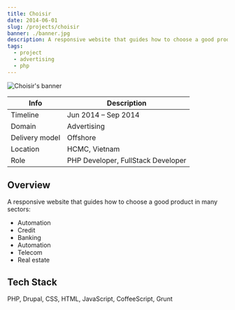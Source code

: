 ```yaml
---
title: Choisir
date: 2014-06-01
slug: /projects/choisir
banner: ./banner.jpg
description: A responsive website that guides how to choose a good product in many sectors.
tags:
  - project
  - advertising
  - php
---
```


![Choisir's banner](./choisir.png)

| Info           | Description                        |
| -------------- | ---------------------------------- |
| Timeline       | Jun 2014 – Sep 2014                |
| Domain         | Advertising                        |
| Delivery model | Offshore                           |
| Location       | HCMC, Vietnam                      |
| Role           | PHP Developer, FullStack Developer |

## Overview

A responsive website that guides how to choose a good product in many sectors:

- Automation
- Credit
- Banking
- Automation
- Telecom
- Real estate

## Tech Stack

PHP, Drupal, CSS, HTML, JavaScript, CoffeeScript, Grunt
